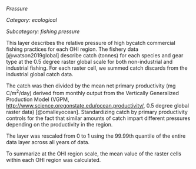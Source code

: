 *Pressure*

*Category: ecological*

*Subcategory: fishing pressure*

This layer describes the relative pressure of high bycatch commercial fishing practices for each OHI region. The fishery data [@watson2019global] describe catch (tonnes) for each species and gear type at the 0.5 degree raster global scale for both non-industrial and industrial fishing. For each raster cell, we summed catch discards from the industrial global catch data.  

The catch was then divided by the mean net primary productivity (mg C/m^2^/day) derived from monthly output from the Vertically Generalized Production Model (VGPM,  [http://www.science.oregonstate.edu/ocean.productivity/](http://www.science.oregonstate.edu/ocean.productivity/), 0.5 degree global raster data) [@omalleyocean]. Standardizing catch by primary productivity controls for the fact that similar amounts of catch impart different pressures depending on the productivity in the region. 

The layer was rescaled from 0 to 1 using the 99.99th quantile of the entire data layer across all years of data.  

To summarize at the OHI region scale, the mean value of the raster cells within each OHI region was calculated.